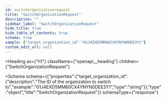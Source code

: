 ```yaml
---
id: switchorganizationrequest
title: "SwitchOrganizationRequest"
description: ""
sidebar_label: "SwitchOrganizationRequest"
hide_title: true
hide_table_of_contents: true
schema: true
sample: {"target_organization_id":"01J4EXD5MM60CX4YNYN0DEE3Y1"}
custom_edit_url: null
---
```



<Heading
  as={"h1"}
  className={"openapi__heading"}
  children={"SwitchOrganizationRequest"}
>
</Heading>





<Schema
  schema={{"properties":{"target_organization_id":{"description":"The ID of the organization to switch to","example":"01J4EXD5MM60CX4YNYN0DEE3Y1","type":"string"}},"type":"object","title":"SwitchOrganizationRequest"}}
  schemaType={"response"}
>

</Schema>

